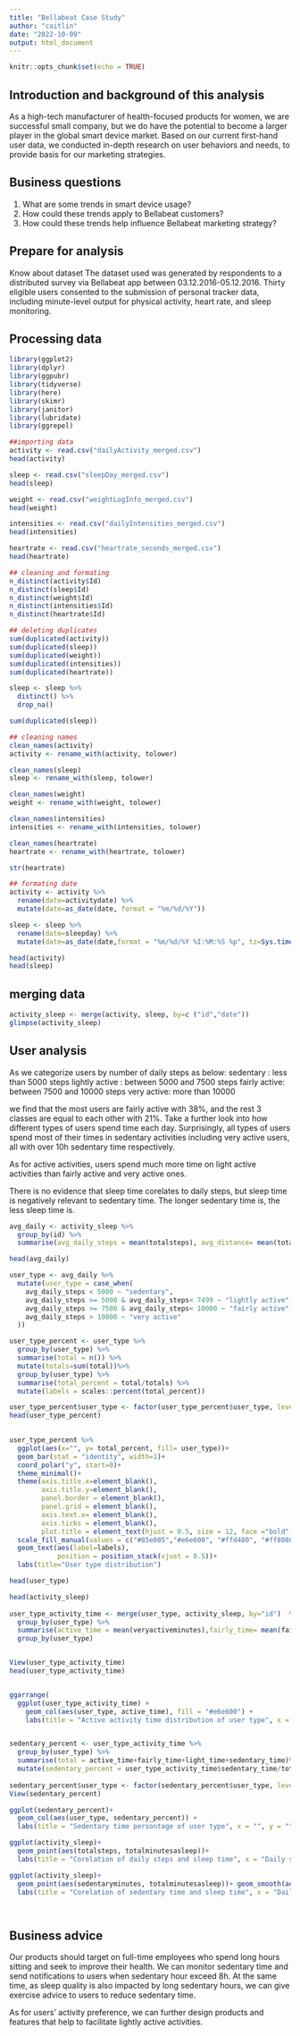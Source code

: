 ```yaml
---
title: "Bellabeat Case Study"
author: "caitlin"
date: "2022-10-09"
output: html_document
---
```


```r
knitr::opts_chunk$set(echo = TRUE)
```

## Introduction and background of this analysis

As a high-tech manufacturer of health-focused products for women, we are successful small company, but we do have the potential to become a larger player in the global smart device market. Based on our current first-hand user data, we conducted in-depth research on user behaviors and needs, to provide basis for our marketing strategies.

## Business questions

1.  What are some trends in smart device usage?
2.  How could these trends apply to Bellabeat customers?
3.  How could these trends help influence Bellabeat marketing strategy?

## Prepare for analysis

Know about dataset The dataset used was generated by respondents to a distributed survey via Bellabeat app between 03.12.2016-05.12.2016. Thirty eligible users consented to the submission of personal tracker data, including minute-level output for physical activity, heart rate, and sleep monitoring.

## Processing data

```r
library(ggplot2)
library(dplyr)
library(ggpubr)
library(tidyverse)
library(here)
library(skimr)
library(janitor)
library(lubridate)
library(ggrepel)

##importing data
activity <- read.csv("dailyActivity_merged.csv")
head(activity)

sleep <- read.csv("sleepDay_merged.csv")
head(sleep)

weight <- read.csv("weightLogInfo_merged.csv")
head(weight)

intensities <- read.csv("dailyIntensities_merged.csv")
head(intensities)

heartrate <- read.csv("heartrate_seconds_merged.csv")
head(heartrate)

## cleaning and formating
n_distinct(activity$Id)
n_distinct(sleep$Id)
n_distinct(weight$Id)
n_distinct(intensities$Id)
n_distinct(heartrate$Id)

## deleting duplicates
sum(duplicated(activity))
sum(duplicated(sleep))
sum(duplicated(weight))
sum(duplicated(intensities))
sum(duplicated(heartrate))

sleep <- sleep %>%
  distinct() %>%
  drop_na()

sum(duplicated(sleep))

## cleaning names
clean_names(activity)
activity <- rename_with(activity, tolower)

clean_names(sleep)
sleep <- rename_with(sleep, tolower)

clean_names(weight)
weight <- rename_with(weight, tolower)

clean_names(intensities)
intensities <- rename_with(intensities, tolower)

clean_names(heartrate)
heartrate <- rename_with(heartrate, tolower)

str(heartrate)

## formating date
activity <- activity %>%
  rename(date=activitydate) %>%
  mutate(date=as_date(date, format = "%m/%d/%Y"))

sleep <- sleep %>%
  rename(date=sleepday) %>%
  mutate(date=as_date(date,format = "%m/%d/%Y %I:%M:%S %p", tz=Sys.timezone()))

head(activity)
head(sleep)

```

## merging data

```r
activity_sleep <- merge(activity, sleep, by=c ("id","date"))
glimpse(activity_sleep)

```

## User analysis

As we categorize users by number of daily steps as below: sedentary : less than 5000 steps lightly active : between 5000 and 7500 steps fairly active: between 7500 and 10000 steps very active: more than 10000

we find that the most users are fairly active with 38%, and the rest 3 classes are equal to each other with 21%. Take a further look into how different types of users spend time each day. Surprisingly, all types of users spend most of their times in sedentary activities including very active users, all with over 10h sedentary time respectively.

As for active activities, users spend much more time on light active activities than fairly active and very active ones.

There is no evidence that sleep time corelates to daily steps, but sleep time is negatively relevant to sedentary time. The longer sedentary time is, the less sleep time is.

```r

avg_daily <- activity_sleep %>%
  group_by(id) %>%
  summarise(avg_daily_steps = mean(totalsteps), avg_distance= mean(totaldistance ),avg_calories = mean(calories), avg_sleep_minutes = mean(totalminutesasleep))

head(avg_daily)

user_type <- avg_daily %>%
  mutate(user_type = case_when(
    avg_daily_steps < 5000 ~ "sedentary",
    avg_daily_steps >= 5000 & avg_daily_steps< 7499 ~ "lightly active",
    avg_daily_steps >= 7500 & avg_daily_steps< 10000 ~ "fairly active",
    avg_daily_steps > 10000 ~ "very active"
  ))

user_type_percent <- user_type %>%
  group_by(user_type) %>%
  summarise(total = n()) %>%
  mutate(totals=sum(total))%>%
  group_by(user_type) %>%
  summarise(total_percent = total/totals) %>%
  mutate(labels = scales::percent(total_percent))

user_type_percent$user_type <- factor(user_type_percent$user_type, levels=c("sedentary","lightly active","fairly active","very active"))
head(user_type_percent)

  
user_type_percent %>%
  ggplot(aes(x="", y= total_percent, fill= user_type))+
  geom_bar(stat = "identity", width=1)+
  coord_polar("y", start=0)+
  theme_minimal()+
  theme(axis.title.x=element_blank(),
        axis.title.y=element_blank(),
        panel.border = element_blank(),
        panel.grid = element_blank(),
        axis.text.x= element_blank(),
        axis.ticks = element_blank(),
        plot.title = element_text(hjust = 0.5, size = 12, face ="bold"))+
  scale_fill_manual(values = c("#85e085","#e6e600", "#ffd480", "#ff8080"))+
  geom_text(aes(label=labels),
            position = position_stack(vjust = 0.5))+
  labs(title="User type distribution")

head(user_type)

head(activity_sleep)
 
user_type_activity_time <- merge(user_type, activity_sleep, by="id")  %>%
  group_by(user_type) %>%
  summarise(active_time = mean(veryactiveminutes),fairly_time= mean(fairlyactiveminutes), light_time=mean(lightlyactiveminutes),sedentary_time=mean(sedentaryminutes)) %>%
  group_by(user_type) 


View(user_type_activity_time)
head(user_type_activity_time)


ggarrange(
  ggplot(user_type_activity_time) +
    geom_col(aes(user_type, active_time), fill = "#e6e600") +
    labs(title = "Active activity time distribution of user type", x = "", y = ""))


sedentary_percent <- user_type_activity_time %>%
  group_by(user_type) %>%
  summarise(total = active_time+fairly_time+light_time+sedentary_time)%>%
  mutate(sedentary_percent = user_type_activity_time$sedentary_time/total)
  
sedentary_percent$user_type <- factor(sedentary_percent$user_type, levels=c("sedentary","lightly active","fairly active","very active"))
View(sedentary_percent)

ggplot(sedentary_percent)+
  geom_col(aes(user_type, sedentary_percent)) +
  labs(title = "Sedentary time persontage of user type", x = "", y = "")

ggplot(activity_sleep)+
  geom_point(aes(totalsteps, totalminutesasleep))+
  labs(title = "Corelation of daily steps and sleep time", x = "Daily steps", y = "Daily tota lminutes asleep")

ggplot(activity_sleep)+
  geom_point(aes(sedentaryminutes, totalminutesasleep))+ geom_smooth(aes(sedentaryminutes, totalminutesasleep))+
  labs(title = "Corelation of sedentary time and sleep time", x = "Daily sedentary minutes", y = "Daily tota lminutes asleep")




```

## Business advice

Our products should target on full-time employees who spend long hours sitting and seek to improve their health. We can monitor sedentary time and send notifications to users when sedentary hour exceed 8h. At the same time, as sleep quality is also impacted by long sedentary hours, we can give exercise advice to users to reduce sedentary time.

As for users' activity preference, we can further design products and features that help to facilitate lightly active activities.
